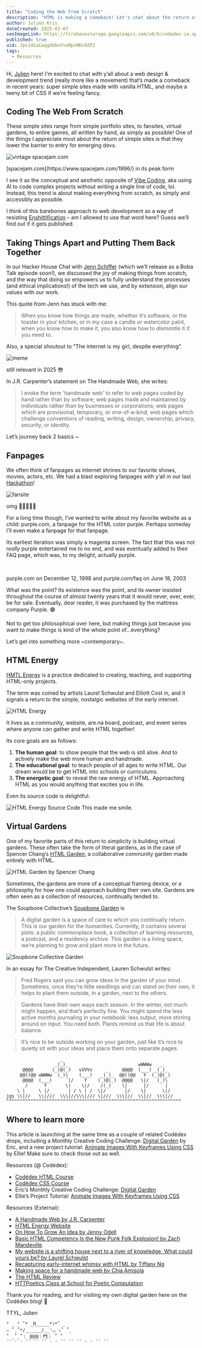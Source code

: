 ```yaml
---
title: "Coding the Web From Scratch"
description: "HTML is making a comeback! Let's chat about the return of people building simple, joyful sites."
author: Julien Kris
dateCreated: 2025-03-07
seoImageLink: https://firebasestorage.googleapis.com/v0/b/codedex-io.appspot.com/o/blogs%2Fcoding-the-web-from-scratch%2Fbanner.png?alt=media&token=91d6c749-47a1-4bd0-bd21-b1c5bbdc9436
published: true
uid: Jps14SaCwqgdbbnYvoMpvMKv92P2
tags:
  - Resources
---
```


Hi, [Julien](https://www.codedex.io/@Julien) here! I’m excited to chat with y’all about a web design & development trend (really more like a movement) that’s made a comeback in recent years: super simple sites made with vanilla HTML, and maybe a teeny bit of CSS if we’re feeling fancy. 

## Coding The Web From Scratch

These simple sites range from simple portfolio sites, to fansites, virtual gardens, to entire games, all written by hand, as simply as possible! One of the things I appreciate most about the return of simple sites is that they lower the barrier to entry for emerging devs.

![vintage spacejam.com](https://i.imgur.com/fl3A3p6.png)
<div style={{ textAlign: "center"}}>
 [spacejam.com](https://www.spacejam.com/1996/) in its peak form
</div>

I see it as the conceptual and aesthetic opposite of [Vibe Coding](https://alitu.com/creator/workflow/what-is-vibe-coding/), aka using AI to code complex projects without writing a single line of code, lol. Instead, this trend is about making everything from scratch, as simply and accessibly as possible. 

I think of this barebones approach to web development as a way of resisting [Enshittification](https://pluralistic.net/2023/01/21/potemkin-ai/#hey-guys) – am I allowed to use that word here? Guess we’ll find out if it gets published.

## Taking Things Apart and Putting Them Back Together

In our Hacker House Chat with [Jenn Schiffer](https://jennschiffer.com/) (which we’ll release as a Boba Talk episode soon!), we discussed the joy of making things from scratch, and the way that doing so empowers us to fully understand the processes (and ethical implications!) of the tech we use, and by extension, align our values with our work. 

This quote from Jenn has stuck with me:

>When you know how things are made, whether it’s software, or the toaster in your kitchen, or in my case a candle or watercolor paint, when you know how to make it, you also know how to _dismantle_ it if you need to.

Also, a special shoutout to “The internet is my girl, despite everything”.

![meme](https://i.imgur.com/PK7v2eQ.png)
<p style={{ textAlign: "center" }}>still relevant in 2025 😎</p>

In J.R. Carpenter’s statement on The Handmade Web, she writes: 

>I evoke the term 'handmade web' to refer to web pages coded by hand rather than by software; web pages made and maintained by individuals rather than by businesses or corporations; web pages which are provisional, temporary, or one-of-a-kind; web pages which challenge conventions of reading, writing, design, ownership, privacy, security, or identity.

Let’s journey back 2 basics ~

## Fanpages

We often think of fanpages as internet shrines to our favorite shows, movies, actors, etc. We had a blast exploring fanpages with y’all in our last [Hackathon](https://www.codedex.io/holiday-hackathon)! 

![fansite](https://i.imgur.com/qnID33x.png)
<p style={{ textAlign: "center" }}>omg 💖💖💖💖💖</p>

For a long time though, I’ve wanted to write about my favorite website as a child: purple.com, a fanpage for the HTML color purple. Perhaps someday I’ll even make a fanpage for that fanpage. 

Its earliest iteration was simply a magenta screen. The fact that this was not _really_ purple entertained me to no end, and was eventually added to their FAQ page, which was, to my delight, actually purple.

<div
  style={{
    display: "flex",
    flexWrap: "wrap",
    alignItems: "center",
    justifyContent: "space-around",
  }}
>
  <img
    src="https://i.imgur.com/V0UMqVm.png"
    width={400}
    height="auto"
    alt=""
  />
  <img
    src="https://i.imgur.com/w7Qzyss.png"
    width={400}
    height="auto"
    alt=""
  />
</div>
<p style={{ textAlign: "center" }}>purple.com on December 12, 1998 and purple.com/faq on June 18, 2003</p>

What was the point? Its existence was the point, and its owner insisted throughout the course of almost twenty years that it would never, ever, ever, be for sale. Eventually, dear reader, it was purchased by the mattress company Purple. 🟣

Not to get too philosophical over here, but making things just because you want to make things is kind of the whole point of…everything?

Let’s get into something more ~contemporary~.

## HTML Energy

[HMTL Energy](https://html.energy/index.html) is a practice dedicated to creating, teaching, and supporting HTML-only projects. 

The term was coined by artists Laurel Schwulst and Elliott Cost in, and it signals a return to the simple, nostalgic websites of the early internet.

![HTML Energy](https://i.imgur.com/63wHYOK.gif)

It lives as a community, website, are.na board, podcast, and event series where anyone can gather and write HTML together!

Its core goals are as follows:

1. **The human goal**: to show people that the web is still alive. And to actively make the web more human and handmade.
2. **The educational goal**: to teach people of all ages to write HTML. Our dream would be to get HTML into schools or curriculums.
3. **The energetic goal**: to reveal the raw energy of HTML. Approaching HTML as you would anything that excites you in life.

Even its source code is delightful:

![HTML Energy Source Code](https://i.imgur.com/XWOxAZ5.png)
This made me smile.

## Virtual Gardens

One of my favorite parts of this return to simplicity is building virtual gardens. These often take the form of literal gardens, as in the case of Spencer Chang’s [HTML Garden](https://www.htmls.garden/), a collaborative community garden made entirely with HTML. 

![HTML Garden by Spencer Chang](https://i.imgur.com/rjSC4yd.gif)

Sometimes, the gardens are more of a conceptual framing device, or a philosophy for how one could approach building their own site. Gardens are often seen as a collection of resources, continually tended to.

The Soupbone Collective’s [Soupbone Garden](https://www.soupbonecollective.org/garden) is

>A digital garden is a space of care to which you continually return. This is our garden for the humanities. Currently, it contains several plots: a public commonplace book, a collection of learning resources, a podcast, and a residency archive. This garden is a living space; we’re planning to grow and plant more in the future.

![Soupbone Collective Garden](https://i.imgur.com/5udoDpG.png)

In an essay for The Creative Independent, Lauren Schwulst writes:

>Fred Rogers said you can grow ideas in the garden of your mind. Sometimes, once they’re little seedlings and can stand on their own, it helps to plant them outside, in a garden, next to the others.

>Gardens have their own ways each season. In the winter, not much might happen, and that’s perfectly fine. You might spend the less active months journaling in your notebook: less output, more stirring around on input. You need both. Plants remind us that life is about balance.

>It’s nice to be outside working on your garden, just like it’s nice to quietly sit with your ideas and place them onto separate pages.

```
                    _
                  _(_)_                          wWWWw   _
      @@@@       (_)@(_)   vVVVv     _     @@@@  (___) _(_)_
     @@()@@ wWWWw  (_)\    (___)   _(_)_  @@()@@   Y  (_)@(_)
      @@@@  (___)     `|/    Y    (_)@(_)  @@@@   \|/   (_)\
       /      Y       \|    \|/    /(_)    \|      |/      |
    \ |     \ |/       | / \ | /  \|/       |/    \|      \|/
jgs \\|//   \\|///  \\\|//\\\|/// \|///  \\\|//  \\|//  \\\|// 
^^^^^^^^^^^^^^^^^^^^^^^^^^^^^^^^^^^^^^^^^^^^^^^^^^^^^^^^^^^^^^^^^
```


## Where to learn more

This article is launching at the same time as a couple of related Codédex drops, including a Monthly Creative Coding Challenge: [Digital Garden](https://www.codedex.io/community/monthly-challenge/submission/J1I9DOBdAwN4WMWSj5WU) by Eric, and a new project tutorial: [Animate Images With Keyframes Using CSS](https://www.codedex.io/projects/animate-images-with-keyframes-using-css) by Ellie! Make sure to check those out as well.

Resources (@ Codédex):
- [Codédex HTML Course](https://www.codedex.io/html)
- [Codédex CSS Course](https://www.codedex.io/css)
- Eric’s Monthly Creative Coding Challenge: [Digital Garden](https://www.codedex.io/community/monthly-challenge/submission/J1I9DOBdAwN4WMWSj5WU)
- Ellie’s Project Tutorial: [Animate Images With Keyframes Using CSS](https://www.codedex.io/projects/animate-images-with-keyframes-using-css)

Resources (External):
- [A Handmade Web by J.R. Carpenter](https://luckysoap.com/statements/handmadeweb.html)
- [HTML Energy Website](https://html.energy/)
- [On How To Grow An Idea by Jenny Odell](https://thecreativeindependent.com/essays/jenny-odell-how-to-grow-an-idea/)
- [Basic HTML Competency Is the New Punk Folk Explosion! by Zach Mandeville](https://coolguy.website/basic-html-competency-is-the-new-punk-folk-explosion/)
- [My website is a shifting house next to a river of knowledge. What could yours be? by Laurel Schwulst](https://thecreativeindependent.com/essays/laurel-schwulst-my-website-is-a-shifting-house-next-to-a-river-of-knowledge-what-could-yours-be/)
- [Recapturing early-internet whimsy with HTML by Tiffany Ng](https://www.technologyreview.com/2023/12/21/1084525/internet-whimsy-html-energy/)
- [Making space for a handmade web by Chia Amisola](https://www.figma.com/blog/making-space-for-a-handmade-web/)
- [The HTML Review](https://thehtml.review/03/)
- [HTTPoetics Class at School for Poetic Computation](https://httpoetics.glitch.me/)

Thank you for reading, and for visiting my own digital garden here on the Codédex blog! 🌱

TTYL,
Julien

```
° ˛ ° ˚* _Π_____*☽*˚ ˛
✩ ˚˛˚*/______/__＼。✩˚ ˚˛
˚ ˛˚˛˚｜ 田田｜門｜ ˚ ˚
´´ ̛ ̛ ´´ ´´ ´´ ̛ ̛ ´´ ´´ ´´ ̛ ̛ ´´ ´´
```
